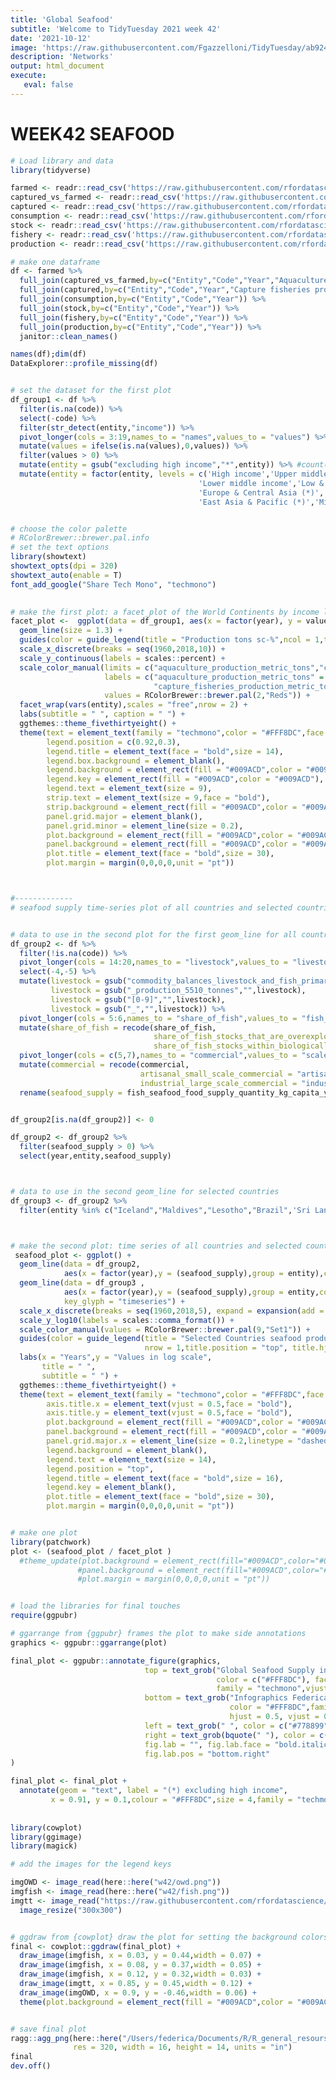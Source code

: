 ```yaml
---
title: 'Global Seafood'
subtitle: 'Welcome to TidyTuesday 2021 week 42'
date: '2021-10-12'
image: 'https://raw.githubusercontent.com/Fgazzelloni/TidyTuesday/ab924a20bbe270bab306f4b13df0daaa6e53ffeb/data/2021/w42_seafood/w42_seafood.png'
description: 'Networks'
output: html_document
execute: 
   eval: false
---
```




# WEEK42 SEAFOOD
```r

# Load library and data
library(tidyverse)

farmed <- readr::read_csv('https://raw.githubusercontent.com/rfordatascience/tidytuesday/master/data/2021/2021-10-12/aquaculture-farmed-fish-production.csv')
captured_vs_farmed <- readr::read_csv('https://raw.githubusercontent.com/rfordatascience/tidytuesday/master/data/2021/2021-10-12/capture-fisheries-vs-aquaculture.csv')
captured <- readr::read_csv('https://raw.githubusercontent.com/rfordatascience/tidytuesday/master/data/2021/2021-10-12/capture-fishery-production.csv')
consumption <- readr::read_csv('https://raw.githubusercontent.com/rfordatascience/tidytuesday/master/data/2021/2021-10-12/fish-and-seafood-consumption-per-capita.csv')
stock <- readr::read_csv('https://raw.githubusercontent.com/rfordatascience/tidytuesday/master/data/2021/2021-10-12/fish-stocks-within-sustainable-levels.csv')
fishery <- readr::read_csv('https://raw.githubusercontent.com/rfordatascience/tidytuesday/master/data/2021/2021-10-12/global-fishery-catch-by-sector.csv')
production <- readr::read_csv('https://raw.githubusercontent.com/rfordatascience/tidytuesday/master/data/2021/2021-10-12/seafood-and-fish-production-thousand-tonnes.csv')

# make one dataframe 
df <- farmed %>%
  full_join(captured_vs_farmed,by=c("Entity","Code","Year","Aquaculture production (metric tons)")) %>%
  full_join(captured,by=c("Entity","Code","Year","Capture fisheries production (metric tons)")) %>%
  full_join(consumption,by=c("Entity","Code","Year")) %>%
  full_join(stock,by=c("Entity","Code","Year")) %>%
  full_join(fishery,by=c("Entity","Code","Year")) %>%
  full_join(production,by=c("Entity","Code","Year")) %>%
  janitor::clean_names()

names(df);dim(df)
DataExplorer::profile_missing(df)


# set the dataset for the first plot 
df_group1 <- df %>%
  filter(is.na(code)) %>%
  select(-code) %>%
  filter(str_detect(entity,"income")) %>%
  pivot_longer(cols = 3:19,names_to = "names",values_to = "values") %>%
  mutate(values = ifelse(is.na(values),0,values)) %>%
  filter(values > 0) %>% 
  mutate(entity = gsub("excluding high income","*",entity)) %>% #count(entity)
  mutate(entity = factor(entity, levels = c('High income','Upper middle income','Middle income',
                                          'Lower middle income','Low & middle income','Low income',
                                          'Europe & Central Asia (*)','Latin America & Caribbean (*)',
                                          'East Asia & Pacific (*)','Middle East & North Africa (*)','Sub-Saharan Africa (*)'))) 


# choose the color palette  
# RColorBrewer::brewer.pal.info
# set the text options 
library(showtext)
showtext_opts(dpi = 320)
showtext_auto(enable = T)
font_add_google("Share Tech Mono", "techmono")
   

# make the first plot: a facet_plot of the World Continents by income level
facet_plot <-  ggplot(data = df_group1, aes(x = factor(year), y = values/100000000,group = names,color = names)) +
  geom_line(size = 1.3) +
  guides(color = guide_legend(title = "Production tons sc-%",ncol = 1,title.position = "top", title.hjust = 0.5)) +
  scale_x_discrete(breaks = seq(1960,2018,10)) +
  scale_y_continuous(labels = scales::percent) +
  scale_color_manual(limits = c("aquaculture_production_metric_tons","capture_fisheries_production_metric_tons"),
                     labels = c("aquaculture_production_metric_tons" = "Aquaculture",
                                "capture_fisheries_production_metric_tons" = "Capture Fisheries"),
                     values = RColorBrewer::brewer.pal(2,"Reds")) +
  facet_wrap(vars(entity),scales = "free",nrow = 2) +
  labs(subtitle = " ", caption = " ") +
  ggthemes::theme_fivethirtyeight() +
  theme(text = element_text(family = "techmono",color = "#FFF8DC",face = "bold"),
        legend.position = c(0.92,0.3),
        legend.title = element_text(face = "bold",size = 14),
        legend.box.background = element_blank(),
        legend.background = element_rect(fill = "#009ACD",color = "#009ACD"),
        legend.key = element_rect(fill = "#009ACD",color = "#009ACD"),
        legend.text = element_text(size = 9),
        strip.text = element_text(size = 9,face = "bold"),
        strip.background = element_rect(fill = "#009ACD",color = "#009ACD"),
        panel.grid.major = element_blank(),
        panel.grid.minor = element_line(size = 0.2),
        plot.background = element_rect(fill = "#009ACD",color = "#009ACD"),
        panel.background = element_rect(fill = "#009ACD",color = "#009ACD"),
        plot.title = element_text(face = "bold",size = 30),
        plot.margin = margin(0,0,0,0,unit = "pt")) 



#-------------
# seafood supply time-series plot of all countries and selected countries of seafood supply kg per capita FAO yr 2020


# data to use in the second plot for the first geom_line for all countries (in grey)
df_group2 <- df %>% 
  filter(!is.na(code)) %>%
  pivot_longer(cols = 14:20,names_to = "livestock",values_to = "livestock_commodity") %>%
  select(-4,-5) %>%
  mutate(livestock = gsub("commodity_balances_livestock_and_fish_primary_equivalent_","",livestock),
         livestock = gsub("_production_5510_tonnes","",livestock),
         livestock = gsub("[0-9]","",livestock),
         livestock = gsub("_","",livestock)) %>%
  pivot_longer(cols = 5:6,names_to = "share_of_fish",values_to = "fish_stocks") %>%
  mutate(share_of_fish = recode(share_of_fish,
                                share_of_fish_stocks_that_are_overexploited = "overexploited",
                                share_of_fish_stocks_within_biologically_sustainable_levels_fao_2020 = "sustainable")) %>%
  pivot_longer(cols = c(5,7),names_to = "commercial",values_to = "scale_commercial") %>%
  mutate(commercial = recode(commercial,
                             artisanal_small_scale_commercial = "artisanal",
                             industrial_large_scale_commercial = "industrial")) %>%
  rename(seafood_supply = fish_seafood_food_supply_quantity_kg_capita_yr_fao_2020)


df_group2[is.na(df_group2)] <- 0

df_group2 <- df_group2 %>% 
  filter(seafood_supply > 0) %>% 
  select(year,entity,seafood_supply)



# data to use in the second geom_line for selected countries
df_group3 <- df_group2 %>%
  filter(entity %in% c("Iceland","Maldives","Lesotho","Brazil",'Sri Lanka',"Malaysia","Chile","Tanzania","Japan")) 



# make the second plot: time series of all countries and selected countries of seafood supply kg per capita FAO yr 2020
 seafood_plot <- ggplot() +
  geom_line(data = df_group2, 
            aes(x = factor(year),y = (seafood_supply),group = entity),color = "grey75",size = 0.2) +
  geom_line(data = df_group3 ,
            aes(x = factor(year),y = (seafood_supply),group = entity,color = entity),size = 1.2,
            key_glyph = "timeseries") +
  scale_x_discrete(breaks = seq(1960,2018,5), expand = expansion(add = 0.5)) +
  scale_y_log10(labels = scales::comma_format()) +
  scale_color_manual(values = RColorBrewer::brewer.pal(9,"Set1")) +
  guides(color = guide_legend(title = "Selected Countries seafood production kg per capita FAO yr 2020",
                              nrow = 1,title.position = "top", title.hjust = 0.5,title.vjust = 0.5)) +
  labs(x = "Years",y = "Values in log scale",
       title = " ",
       subtitle = " ") +
  ggthemes::theme_fivethirtyeight() +
  theme(text = element_text(family = "techmono",color = "#FFF8DC",face = "bold"),
        axis.title.x = element_text(vjust = 0.5,face = "bold"),
        axis.title.y = element_text(vjust = 0.5,face = "bold"),
        plot.background = element_rect(fill = "#009ACD",color = "#009ACD"),
        panel.background = element_rect(fill = "#009ACD",color = "#009ACD"),
        panel.grid.major.x = element_line(size = 0.2,linetype = "dashed"),
        legend.background = element_blank(),
        legend.text = element_text(size = 14),
        legend.position = "top",
        legend.title = element_text(face = "bold",size = 16),
        legend.key = element_blank(),
        plot.title = element_text(face = "bold",size = 30),
        plot.margin = margin(0,0,0,0,unit = "pt"))


# make one plot
library(patchwork)  
plot <- (seafood_plot / facet_plot ) 
  #theme_update(plot.background = element_rect(fill="#009ACD",color="#009ACD"),
               #panel.background = element_rect(fill="#009ACD",color="#009ACD"),
               #plot.margin = margin(0,0,0,0,unit = "pt"))


# load the libraries for final touches
require(ggpubr)

# ggarrange from {ggpubr} frames the plot to make side annotations
graphics <- ggpubr::ggarrange(plot) 

final_plot <- ggpubr::annotate_figure(graphics,
                              top = text_grob("Global Seafood Supply in 182 countries \n(1960 - 2018)",
                                              color = c("#FFF8DC"), face = "bold", size = 34,
                                              family = "techmono",vjust = 0.8),
                              bottom = text_grob("Infographics Federica Gazzelloni DataSource: OurWorldinData.org - TidyTuesday week42",
                                                 color = "#FFF8DC",family = "techmono",
                                                 hjust = 0.5, vjust = 0.5, x = 0.5, face = "bold.italic", size = 14),
                              left = text_grob(" ", color = c("#778899"), rot = 90,size = 12),
                              right = text_grob(bquote(" "), color = c("#778899"),rot = 90,size = 10),
                              fig.lab = "", fig.lab.face = "bold.italic",fig.lab.size = 8,
                              fig.lab.pos = "bottom.right"
)

final_plot <- final_plot +
  annotate(geom = "text", label = "(*) excluding high income",
         x = 0.91, y = 0.1,colour = "#FFF8DC",size = 4,family = "techmono",fontface = "bold") 
  
  
library(cowplot)  
library(ggimage)
library(magick)

# add the images for the legend keys 

imgOWD <- image_read(here::here("w42/owd.png"))
imgfish <- image_read(here::here("w42/fish.png"))
imgtt <- image_read("https://raw.githubusercontent.com/rfordatascience/tidytuesday/master/static/plot_logo.png") %>%
  image_resize("300x300")


# ggdraw from {cowplot} draw the plot for setting the background colors of the side annotations
final <- cowplot::ggdraw(final_plot) + 
  draw_image(imgfish, x = 0.03, y = 0.44,width = 0.07) +
  draw_image(imgfish, x = 0.08, y = 0.37,width = 0.05) +
  draw_image(imgfish, x = 0.12, y = 0.32,width = 0.03) +
  draw_image(imgtt, x = 0.85, y = 0.45,width = 0.12) +
  draw_image(imgOWD, x = 0.9, y = -0.46,width = 0.06) +
  theme(plot.background = element_rect(fill = "#009ACD",color = "#009ACD")) 


# save final plot
ragg::agg_png(here::here("/Users/federica/Documents/R/R_general_resourses/TidyTuesday/TidyTuesday/w42/w42_seafood.png"),
              res = 320, width = 16, height = 14, units = "in")
final
dev.off()




```
